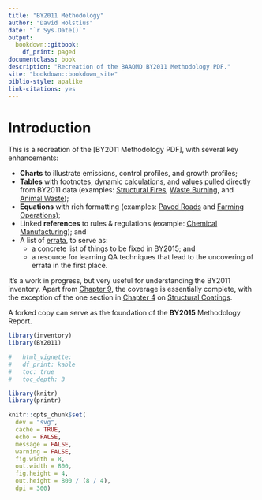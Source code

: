 ```yaml
--- 
title: "BY2011 Methodology"
author: "David Holstius"
date: "`r Sys.Date()`"
output: 
  bookdown::gitbook:
    df_print: paged
documentclass: book
description: "Recreation of the BAAQMD BY2011 Methodology PDF."
site: "bookdown::bookdown_site"
biblio-style: apalike
link-citations: yes
---
```


# Introduction

This is a recreation of the [BY2011 Methodology PDF], with several key enhancements:

- **Charts** to illustrate emissions, control profiles, and growth profiles;
- **Tables** with footnotes, dynamic calculations, and values pulled directly from BY2011 data (examples: [Structural Fires](#misc_other-fires-struct-methodology), [Waste Burning](#waste_burn-planned_ag-methodology), and [Animal Waste](#misc_other-animal_waste-livestock-methodology));
- **Equations** with rich formatting (examples: [Paved Roads](#misc_other-roads-paved-methodology) and [Farming Operations](#cat_749-methodology));
- Linked **references** to rules & regulations (example: [Chemical Manufacturing](#chem_fac-other-control)); and
- A list of [errata](#errata), to serve as:
    - a concrete list of things to be fixed in BY2015; and 
    - a resource for learning QA techniques that lead to the uncovering of errata in the first place.

It's a work in progress, but very useful for understanding the BY2011 inventory. Apart from [Chapter 9](#mobile_combust), the coverage is essentially complete, with the exception of  the one section in [Chapter 4](#indcom) on [Structural Coatings](#petprod-coat-struct). 

A forked copy can serve as the foundation of the **BY2015** Methodology Report.

```r
library(inventory)
library(BY2011)
```

```r
#   html_vignette:
#   df_print: kable
#   toc: true
#   toc_depth: 3

library(knitr)
library(printr)

knitr::opts_chunk$set(
  dev = "svg",
  cache = TRUE,
  echo = FALSE,
  message = FALSE,
  warning = FALSE,
  fig.width = 8,
  out.width = 800,
  fig.height = 4,
  out.height = 800 / (8 / 4),
  dpi = 300)
```
